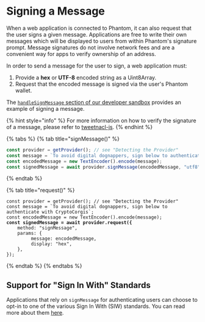 # Signing a Message

When a web application is connected to Phantom, it can also request that the user signs a given message. Applications are free to write their own messages which will be displayed to users from within Phantom's signature prompt. Message signatures do not involve network fees and are a convenient way for apps to verify ownership of an address.

In order to send a message for the user to sign, a web application must:&#x20;

1. Provide a **hex** or **UTF-8** encoded string as a Uint8Array.
2. Request that the encoded message is signed via the user's Phantom wallet.

The [`handleSignMessage` section of our developer sandbox](https://github.com/phantom-labs/sandbox/blob/b57fdd0e65ce4f01290141a01e33d17fd2f539b9/src/App.tsx#L242) provides an example of signing a message.

{% hint style="info" %}
For more information on how to verify the signature of a message, please refer to [tweetnacl-js](https://github.com/dchest/tweetnacl-js/blob/master/README.md#naclsigndetachedverifymessage-signature-publickey).
{% endhint %}

{% tabs %}
{% tab title="signMessage()" %}

```javascript
const provider = getProvider(); // see "Detecting the Provider"
const message = `To avoid digital dognappers, sign below to authenticate with CryptoCorgis`;
const encodedMessage = new TextEncoder().encode(message);
const signedMessage = await provider.signMessage(encodedMessage, "utf8");
```

{% endtab %}

{% tab title="request()" %}

<pre class="language-javascript"><code class="lang-javascript">const provider = getProvider(); // see "Detecting the Provider"
const message = `To avoid digital dognappers, sign below to authenticate with CryptoCorgis`;
const encodedMessage = new TextEncoder().encode(message);
<strong>const signedMessage = await provider.request({
</strong>    method: "signMessage",
    params: {
         message: encodedMessage,
         display: "hex",
    },
});
</code></pre>

{% endtab %}
{% endtabs %}

## Support for "Sign In With" Standards

Applications that rely on `signMessage` for authenticating users can choose to opt-in to one of the various Sign In With (SIW) standards. You can read more about them [here](/development-powertools/signing-a-message).
